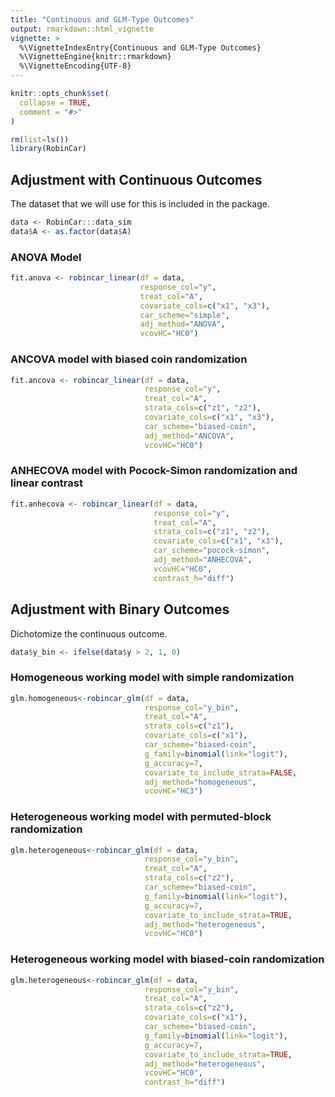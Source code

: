 ```yaml
---
title: "Continuous and GLM-Type Outcomes"
output: rmarkdown::html_vignette
vignette: >
  %\VignetteIndexEntry{Continuous and GLM-Type Outcomes}
  %\VignetteEngine{knitr::rmarkdown}
  %\VignetteEncoding{UTF-8}
---
```


```r
knitr::opts_chunk$set(
  collapse = TRUE,
  comment = "#>"
)
```

```r
rm(list=ls())
library(RobinCar)
```

## Adjustment with Continuous Outcomes

The dataset that we will use for this is included in the package.

```r
data <- RobinCar:::data_sim
data$A <- as.factor(data$A)
```

### ANOVA Model

```r
fit.anova <- robincar_linear(df = data, 
                             response_col="y",
                             treat_col="A",
                             covariate_cols=c("x1", "x3"),
                             car_scheme="simple",
                             adj_method="ANOVA",
                             vcovHC="HC0")
```

### ANCOVA model with biased coin randomization

```r
fit.ancova <- robincar_linear(df = data, 
                              response_col="y",
                              treat_col="A",
                              strata_cols=c("z1", "z2"),
                              covariate_cols=c("x1", "x3"),
                              car_scheme="biased-coin",
                              adj_method="ANCOVA",
                              vcovHC="HC0")
```

### ANHECOVA model with Pocock-Simon randomization and linear contrast

```r
fit.anhecova <- robincar_linear(df = data, 
                                response_col="y",
                                treat_col="A",
                                strata_cols=c("z1", "z2"),
                                covariate_cols=c("x1", "x3"),
                                car_scheme="pocock-simon",
                                adj_method="ANHECOVA",
                                vcovHC="HC0",
                                contrast_h="diff")
```

## Adjustment with Binary Outcomes

Dichotomize the continuous outcome.
```r
data$y_bin <- ifelse(data$y > 2, 1, 0)
```

### Homogeneous working model with simple randomization

```r
glm.homogeneous<-robincar_glm(df = data,
                              response_col="y_bin",
                              treat_col="A",
                              strata_cols=c("z1"),
                              covariate_cols=c("x1"),
                              car_scheme="biased-coin",
                              g_family=binomial(link="logit"),
                              g_accuracy=7,
                              covariate_to_include_strata=FALSE,
                              adj_method="homogeneous",
                              vcovHC="HC3")
```

### Heterogeneous working model with permuted-block randomization

```r
glm.heterogeneous<-robincar_glm(df = data,
                              response_col="y_bin",
                              treat_col="A",
                              strata_cols=c("z2"),
                              car_scheme="biased-coin",
                              g_family=binomial(link="logit"),
                              g_accuracy=7,
                              covariate_to_include_strata=TRUE,
                              adj_method="heterogeneous",
                              vcovHC="HC0")
```

### Heterogeneous working model with biased-coin randomization

```r
glm.heterogeneous<-robincar_glm(df = data,
                              response_col="y_bin",
                              treat_col="A",
                              strata_cols=c("z2"),
                              covariate_cols=c("x1"),
                              car_scheme="biased-coin",
                              g_family=binomial(link="logit"),
                              g_accuracy=7,
                              covariate_to_include_strata=TRUE,
                              adj_method="heterogeneous",
                              vcovHC="HC0",
                              contrast_h="diff")
```
